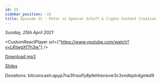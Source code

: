 ```yaml
---
id: 15
sidebar_position: -15
title: Episode 15 - Peter vs Spencer Schiff & Crypto Content Creation
---
```



_Sunday, 25th April 2021_

<CustomReactPlayer
  url={"https://www.youtube.com/watch?v=LKtwgXf7h3w"} />

[Download mp3](https://drive.google.com/file/d/1zxqBWb7sr53zH3kSxaes6a1lvaSM5S85/view?usp=sharing)

[Slides](https://docs.google.com/presentation/d/1oEHRBG50JjC7oui04QEGeWFp0qm4Kw8Mta_hjhNkpao/edit?usp=sharing)

Donations: bitcoincash:qpyp7na3fnsxlfy8pfehhensvw3c3vndlqxh4gmkd9
